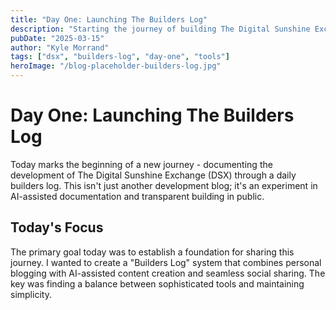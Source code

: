 ```yaml
---
title: "Day One: Launching The Builders Log"
description: "Starting the journey of building The Digital Sunshine Exchange (DSX) with an AI-assisted development log, focusing on open-source tools and transparent documentation."
pubDate: "2025-03-15"
author: "Kyle Morrand"
tags: ["dsx", "builders-log", "day-one", "tools"]
heroImage: "/blog-placeholder-builders-log.jpg"
---
```


# Day One: Launching The Builders Log

Today marks the beginning of a new journey - documenting the development of The Digital Sunshine Exchange (DSX) through a daily builders log. This isn't just another development blog; it's an experiment in AI-assisted documentation and transparent building in public.

## Today's Focus

The primary goal today was to establish a foundation for sharing this journey. I wanted to create a "Builders Log" system that combines personal blogging with AI-assisted content creation and seamless social sharing. The key was finding a balance between sophisticated tools and maintaining simplicity.
